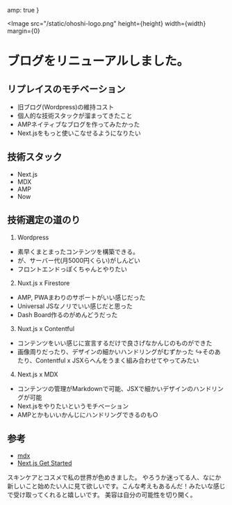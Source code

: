 

  amp: true
}


<Image
  src="/static/ohoshi-logo.png"
  height={height}
  width={width}
  margin={0}
>
</Image>

# ブログをリニューアルしました。

## リプレイスのモチベーション
- 旧ブログ(Wordpress)の維持コスト
- 個人的な技術スタックが溜まってきたこと
- AMPネイティブなブログを作ってみたかった
- Next.jsをもっと使いこなせるようになりたい

## 技術スタック
- Next.js
- MDX
- AMP
- Now

## 技術選定の道のり
1. Wordpress  
- 素早くまとまったコンテンツを構築できる。
- が、サーバー代(月5000円くらい)がしんどい
- フロントエンドっぽくちゃんとやりたい

2. Nuxt.js x Firestore  
- AMP, PWAまわりのサポートがいい感じだった
- Universal JSなノリでいい感じだと思った
- Dash Board作るのがめんどうだった

3. Nuxt.js x Contentful  
- コンテンツをいい感じに宣言するだけで良さげなかんじのものができた
- 画像周りだったり、デザインの細かいハンドリングがむずかった
↪︎そのあたり、Contentful x JSXらへんをうまく組み合わせてやってみたい

4. Next.js x MDX  
- コンテンツの管理がMarkdownで可能、JSXで細かいデザインのハンドリングが可能
- Next.jsをやりたいというモチベーション
- AMPとかもいいかんじにハンドリングできるのも○

## 参考
- [mdx](https://mdxjs.com/)
- [Next.js Get Started](https://nextjs.org/learn/basics/getting-started)


スキンケアとコスメで私の世界が色めきました。
やろうか迷ってる人、なにか新しいこと始めたい人に見て欲しいです。こんな考えもあるんだ！みたいな感じで受け取ってくれると嬉しいです。
美容は自分の可能性を切り開く。
